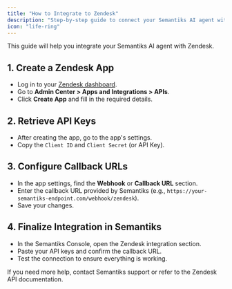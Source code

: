 ```yaml
---
title: "How to Integrate to Zendesk"
description: "Step-by-step guide to connect your Semantiks AI agent with Zendesk."
icon: "life-ring"
---
```


This guide will help you integrate your Semantiks AI agent with Zendesk.

## 1. Create a Zendesk App
- Log in to your [Zendesk dashboard](https://zendesk.com/).
- Go to **Admin Center > Apps and Integrations > APIs**.
- Click **Create App** and fill in the required details.

## 2. Retrieve API Keys
- After creating the app, go to the app's settings.
- Copy the `Client ID` and `Client Secret` (or API Key).

## 3. Configure Callback URLs
- In the app settings, find the **Webhook** or **Callback URL** section.
- Enter the callback URL provided by Semantiks (e.g., `https://your-semantiks-endpoint.com/webhook/zendesk`).
- Save your changes.

## 4. Finalize Integration in Semantiks
- In the Semantiks Console, open the Zendesk integration section.
- Paste your API keys and confirm the callback URL.
- Test the connection to ensure everything is working.

<Note>
If you need more help, contact Semantiks support or refer to the Zendesk API documentation.
</Note>
